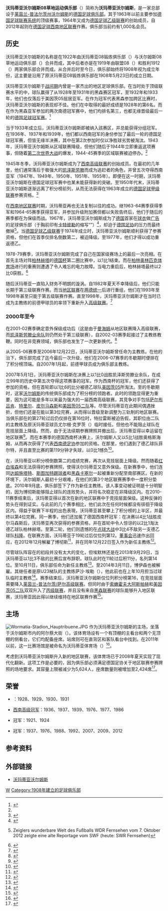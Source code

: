 {{noteTA|G1=Football|G2=uefa|G3=德甲}}
{{Infobox football club
|clubname      = 沃玛蒂亚沃尔姆斯
|image         = [[File:Wormatia_08_Logo_2008.png|150px]]|
|caption       = 
|fullname      = {{lang|de|Verein für Rasensport<br />Wormatia Worms 08 e.V.}}
|nickname      = 
|shortname     = 
|founded       = {{Start date and age |df=yes|1908|05|23}}
|city          = {{GER}}[[沃尔姆斯|沃尔姆斯]]
|dissolved     = 
|ground        = {{link-de|EWR竞技场|EWR-Arena}}
|capacity      = 5,724
|owntitle      = 
|owner         = 
|chrtitle      = 主席
|chairman      = 蒂姆·布劳尔（{{lang|de|Tim Brauer}}）
|mgrtitle      = 
|manager       = 
|league        = [[德国足球西南地区联赛|西南地区联赛]]
|season        = 2015–16
|position      = 9
|website       = http://www.wormatia.de
|kit_alt1      = 
| pattern_la1   = _whiteborder
| pattern_b1    = _aberdeen1011h
| pattern_ra1   = _whiteborder
| pattern_sh1   = _nikewhite
| pattern_so1   = _nikewhite
| leftarm1      = FF0000
| body1         = FF0000
| rightarm1     = FF0000
| shorts1       = FF0000
| socks1        = FF0000
| pattern_la2   =
| pattern_b2    = _verona1415a
| pattern_ra2   =
| pattern_sh2   = _black_stripes
| pattern_so2   =
| leftarm2      = FFFFFF
| body2         = FFFFFF
| rightarm2     = FFFFFF
| shorts2       = FFFFFF
| socks2        = FFFFFF
}}

'''沃玛蒂亚沃尔姆斯08草地运动俱乐部'''（{{lang-de|'''Verein für Rasenspiele Wormatia Worms 08'''}}）简称为'''沃玛蒂亚沃尔姆斯'''，是一家总部设于[[莱茵兰-普法尔茨州|莱茵兰-普法尔茨州]][[沃尔姆斯|沃尔姆斯]]的[[德国|德国]][[足球俱乐部|足球俱乐部]]。其于1963年以前主要参加[[德国足球联赛系统|德国足球联赛系统]]的顶级赛事，1964年又成为[[德国足球乙级联赛|德国足球乙级联赛]]的创始成员，自2012年起则在[[德国足球西南地区联赛|德国足球西南地区联赛]]作赛。俱乐部当前约有1,000名会员。

==历史==
沃玛蒂亚沃尔姆斯的名称是在1922年由沃玛蒂亚08锻炼俱乐部（{{lang|de|VfL Wormatia 08}}）与沃尔姆斯08草地运动俱乐部（{{lang|de|VfR 08 Worms}}）合并而成，其中后者亦是在1919年由联盟08（{{lang|de|Union 08}}）和胜利1912（{{lang|de|Viktoria 1912}}）两家俱乐部合并而成。从合并后时至今日，俱乐部始终将1908年视为成立年份，这主要是沿用了原沃玛蒂亚08锻炼俱乐部在1908年5月23日的成立日期。

沃玛蒂亚沃尔姆斯于[[战间期|战间期]]内曾是一家杰出的地区足球俱乐部。在当时处于顶级联赛水平的{{link-en|美因-黑森行政区联赛|Bezirksliga Main-Hessen}}中，球队赢得了从1928年至1931年的黑森赛区冠军，至1932年和1933年，他们也仅落后于美因茨05屈居亚军。在作为冠军代表黑森参加跨区比赛时，沃玛蒂亚沃尔姆斯的表现却不佳。他们在{{link-de|南德足球冠军赛|Süddeutsche Fußballmeisterschaft}}中取得的最好成绩是1928年的第6名。而在作为黑森亚军参加的两次南德冠军赛中，他们均排名第三，也都无缘晋级最后一轮的[[德国足球冠军|德国足球冠军赛]]。<ref name="rsssf">{{en}}{{cite web|url=http://www.rsssf.com/tablesd/duithistpre45.html|title=Germany - Championships 1902-1945|publisher=Rec.Sport.Soccer Statistics Foundation|author=Dinant Abbink|date=2013-03-07|accessdate=2014-10-07|archive-date=2019-04-22|archive-url=https://web.archive.org/web/20190422213153/http://rsssf.com/tablesd/duithistpre45.html|dead-url=no}}</ref>

当{{link-de|西南大区联赛|Gauliga Südwest}}于1933年成立后，沃玛蒂亚沃尔姆斯即被纳入該赛区，并总能获得分组冠军。在1936年、1937年和1939年，他们都以西南冠军的身份参加了最后一轮的德国足球冠军赛，但皆无缘半决赛，其中在第2次参加时仅以净胜球劣势被淘汰。1943年，沃玛蒂亚沃尔姆斯从区域联赛降级，但他们随后于1944年立即重返这项赛事，但随着[[第二次世界大战|第二次世界大战]]的爆发，1944-45赛季的区域联赛被迫停办。<ref name="rsssf"/>

1945年冬季，沃玛蒂亚沃尔姆斯成为了[[德国足球西南高级联赛|西南高级联赛]]的创始成员。在最初的几年里，他们通常落后于极强大的[[凯泽斯劳滕足球俱乐部|凯泽斯劳滕]]而成为追赶者的角色，并曾五次夺得西南亚军（1947年、1949年、1950年、1951年、1955年）。即便在这一时期，沃玛蒂亚沃尔姆斯在德国足球冠军赛中也某未能获得新的突破。至1950年代末，沃玛蒂亚沃尔姆斯逐渐远离了积分榜前列，从而无法获得在1963年成立的[[德国足球甲级联赛|德国足球甲级联赛]]参赛资格。<ref>{{de}}{{cite book|author=Werner Skrentny|title=Teufelsangst vorm Erbsenberg. Die Geschichte der Oberliga Südwest 1946–1963|publisher=Klartext|location=Essen |year=1996|ISBN=3-88474-394-5}}</ref>

在[[德国足球西南地区联赛|西南地区联赛]]时期，沃玛蒂亚再也无法复制以往的成功。继1963-64赛季获得季军和1964-65赛季获得亚军，并参加升级附加赛但都以失败告终后，他们于随后的赛季都在为保级而战。1967年，沃玛蒂亚沃尔姆斯成为了[[德国|德国]]首家在[[球衣|球衣]]做[[广告|广告]]的足球俱乐部（于胸前印有[[卡特彼勒|卡特彼勒]]的缩写“{{lang|de|CAT}}”）<ref>{{de}}{{cite web|url=http://www.welt.de/sport/fussball/article13610500/Wer-erfand-eigentlich-die-Trikotwerbung.html|title=Wer erfand eigentlich die Trikotwerbung?|publisher=Die Welt|date=2011-09-19|accessdate=2014-10-07|archive-date=2014-10-12|archive-url=https://web.archive.org/web/20141012132606/http://www.welt.de/sport/fussball/article13610500/Wer-erfand-eigentlich-die-Trikotwerbung.html|dead-url=no}}</ref>，却迫于[[德国足协|德国足协]]的压力而最终撤掉<ref>{{de}}Zeiglers wunderbare Welt des Fußballs WDR Fernsehen vom 7. Oktober 2012 zeigte eine alte Reportage vom SWF (heute: SWR Fernsehen)</ref>。当[[德国足球乙级联赛|德国足球乙级联赛]]于1974年成立时，沃玛蒂亚沃尔姆斯顺利获得了参赛资格，但他们在首季仅排名倒数第二，被迫降级。至1977年，他们才得以成功重返德乙。

1978-79赛季，沃玛蒂亚沃尔姆斯完成了自己在国家级赛场上的最后一次亮相。在首先主场对阵[[柏林赫塔|柏林赫塔]]的[[德国杯|德国杯]]第二圈比赛中，以1比1结束。而在[[柏林奥林匹克体育场|柏林奥林匹克体育场]]进行的重赛则遭遇了令人难忘的电力故障。当电力重启后，柏林赫塔最终以2比0获胜。<ref>{{de}}{{cite web|url=http://www.wormatia.de/archiv/dfb-pokal/1974-1983.html?V=mobile%3Fspieltag%3D6%3Fspieltag%3D26%3Fspieltag%3D27%3Fspieltag%3D20%3Fspieltag%3D28%3Fspieltag%3D4%3Fspieltag%3D19%3Fspieltag%3D34%3Fspieltag%3D22%3Fspieltag%3D20%3Fspieltag%3D8|title=DFB-Pokalteilnahmen 1974 - 1983|publisher=Wormatia Worms|accessdate=2014-10-07|archive-date=2014-10-11|archive-url=https://web.archive.org/web/20141011031030/http://www.wormatia.de/archiv/dfb-pokal/1974-1983.html?V=mobile%3Fspieltag%3D6%3Fspieltag%3D26%3Fspieltag%3D27%3Fspieltag%3D20%3Fspieltag%3D28%3Fspieltag%3D4%3Fspieltag%3D19%3Fspieltag%3D34%3Fspieltag%3D22%3Fspieltag%3D20%3Fspieltag%3D8|dead-url=no}}</ref>

随后沃玛蒂亚一直陷入财务不明朗的漩涡。自1982年夏天不幸降级后，他们只能长期于第三级联赛作赛。而当[[德国足球地区联赛|地区联赛]]在[[两德统一|两德统一]]后进行重组，他们在1993年至1998年甚至只能于第五级联赛作赛。直至1998年，沃玛蒂亚沃尔姆斯才在当时已成为主教练的前德甲球员{{link-de|德米尔·霍蒂奇|Demir Hotić}}的率领下重新升入[[德国足球高级联赛|高级联赛]]。<ref>{{de}}{{cite web|url=http://www.wormatia.de/archiv/saisonarchive/1993-1998.html?V=mobile%3Fspieltag%3D30%3Fspieltag%3D13%3Fspieltag%3D28%3Fspieltag%3D24%3Fspieltag%3D15|title=1993-1998 Verbandsliga|publisher=Wormatia Worms|accessdate=2014-10-07|archive-date=2014-10-11|archive-url=https://web.archive.org/web/20141011031024/http://www.wormatia.de/archiv/saisonarchive/1993-1998.html?V=mobile%3Fspieltag%3D30%3Fspieltag%3D13%3Fspieltag%3D28%3Fspieltag%3D24%3Fspieltag%3D15|dead-url=no}}</ref>

=== 2000年至今 ===
在2001-02赛季确定意外保级成功后（这是由于[[曼海姆足球俱乐部|曼海姆]]从地区联赛降入高级联赛，而[[凯泽斯劳滕足球俱乐部|凯泽斯劳滕业余队]]则仍然处于第三级联赛），{{link-de|迪尔克·安德斯|Dirk Anders}}自2002-03赛季起接过了主教练教鞭。同时在非竞赛领域，俱乐部也发生了一次更新换代。<ref>{{de}}{{cite web|url=http://www.wormatia.de/archiv/spieler-datenbank/spieler-steckbrief.html?spielerid=19|title=Spielerdatenbank|publisher=Wormatia Worms|accessdate=2014-10-07|archive-date=2014-10-11|archive-url=https://web.archive.org/web/20141011031027/http://www.wormatia.de/archiv/spieler-datenbank/spieler-steckbrief.html?spielerid=19|dead-url=no}}</ref>

从2005-06赛季至2006年12月22日，沃玛蒂亚沃尔姆斯曾任命{{link-de|阿洛伊斯·施瓦茨|Alois Schwartz}}为主教练。在他的治下，俱乐部完成了迄今最后一次升级，他们在2006-07赛季的冬歇期时便排在了积分榜顶端。自2007年1月起，前德甲球员{{link-de|贝恩哈德·特拉雷斯|Bernhard Trares}}成为俱乐部主教练。

2007年5月1日，沃玛蒂亚沃尔姆斯在{{link-de|德国西南杯|Südwestpokal}}决赛上以1比0战胜凯泽斯劳滕业余队，在成立99年的历史中第五次夺得这项赛事的冠军。作为西南杯的冠军，他们还获得了参加{{link-de|2007年至2008年德国足协杯|DFB-Pokal 2007/08|2007-08赛季德国杯}}的资格，但在首轮即以1比6的比分被德乙球队[[美因茨05|美因茨05]]所淘汰。至{{link-de|2007年至2008年德国足球西南高级联赛|Fußball-Oberliga Südwest 2007/08|2007-08赛季西南高级联赛}}的冬歇期时，这家[[沃尔姆斯|沃尔姆斯]]的传统俱乐部成为了积分榜的领跑者。此时的领跑显得更为重要，因为这可能是多年以来最为强大的一届西南高级联赛，其竞争对手包括[[薩爾布呂肯足球俱樂部|萨尔布吕肯]]、[[特里尔体育俱乐部|特里尔]]、[[皮尔马森斯足球俱乐部|皮尔马森斯]]和[[美因茨05二队|美因茨05二队]]等。尽管沃玛蒂亚在此期间偶遇挫折，但他们还是在能以第3位完赛，从而得以晋级至新调整为三轨制的地区联赛。当俱乐部在{{link-de|2008年至2009年德国足球地区联赛|Fußball-Regionalliga 2008/09|2008-09赛季地区联赛}}的第27轮过后仍仅排在第16位时，特拉雷斯被迫告假，其职位由二队的主教练及原沃玛蒂亚球员尤尔根·克罗茨（{{lang|de|Jürgen Klotz}}）临时接任。但他也不能阻止球队在竞技层面上降级。然而，由于{{link-de|奥格斯海姆足球俱乐部|FSV Oggersheim|奥格斯海姆}}无法续期参赛牌照并撤出后，沃玛蒂亚得以幸运留在地区联赛<ref>{{de}}{{cite web|url=http://www.kicker.de/news/fussball/regionalliga/rlwest/regionalliga-west/2008-09/spieltag.html|title=Regionalliga West (2008-2012) - Spieltag / Tabelle|publisher=Kicker Online|accessdate=2014-10-07|archive-date=2014-12-16|archive-url=https://web.archive.org/web/20141216234846/http://www.kicker.de/news/fussball/regionalliga/rlwest/regionalliga-west/2008-09/spieltag.html|dead-url=no}}</ref>。而在本赛季的德国西南杯决赛上，沃尔姆斯人又以5比1战胜奥格斯海姆，从而再次获得了代表[[西南德足球协会|西南德足协]]参加{{link-de|2009年至2010年德国足协杯|DFB-Pokal 2009/10|2009-10赛季德国杯}}的资格。在那里，他们遇到了德乙球队菲尔特，并且直至比赛的第119分钟才失球，以0比1憾负<ref>{{de}}{{cite web|url=http://www.kicker.de/news/fussball/dfbpokal/spielrunde/dfb-pokal/2009-10/1/935983/spielschema_wormatia-worms-4455_spvgg-greuther-fuerth-82.html|title=Allagui trifft nach dem Kopfstoß vom Kapitän|publisher=Kicker Online|date=2009-08-02|accessdate=2014-10-07|archive-date=2014-12-16|archive-url=https://web.archive.org/web/20141216234850/http://www.kicker.de/news/fussball/dfbpokal/spielrunde/dfb-pokal/2009-10/1/935983/spielschema_wormatia-worms-4455_spvgg-greuther-fuerth-82.html|dead-url=no}}</ref>。

在{{link-de|2009年至2010年德国足球地区联赛|Fußball-Regionalliga 2009/10|2009-10赛季}}，沃玛蒂亚以积分榜倒数第二的成绩完赛，再次从竞技层面上降级。然而随着[[红白埃森|红白埃森]]和{{link-de|波恩体育俱乐部|Bonner SC|波恩}}无法获得{{link-de|2010年至2011年德国足球地区联赛|Fußball-Regionalliga 2010/11|2010-11赛季地区联赛}}的参赛牌照，使得沃尔玛蒂亚又意外保级。在新赛季中，他们连同[[达姆施塔特足球俱乐部|达姆施塔特]]、[[斯图加特踢球者|斯图加特踢球者]]和[[黑森卡塞尔|黑森卡塞尔]]一起被重新分配至南部赛区。在新的环境下，沃尔姆斯人最初十分艰难，在他们的第3个地区联赛赛季中一度积分垫底。2010年9月底，俱乐部签下了{{link-de|罗纳德·博彻斯|Ronald Borchers}}作为新任主教练。该人事变动被证明是十分明智的，因为博彻斯能够阻止球队的连败势头，并将名次稳定在非降级区内。在2010-11赛季结束后，沃玛蒂亚得以首次在新的地区联赛中于竞技层面保级。这种反弹的势头在{{link-de|2011年至2012年德国足球地区联赛|Fußball-Regionalliga 2011/12|2011-12赛季}}得到证实。与此前的几个赛季相比，他们此次在任何时候都没有徘徊于降级区内。得益于联赛下半程的出色表現，沃玛蒂亚甚至攀上了积分榜的上半区，并最终以第4位完赛。同一赛季，他们还加冕了德国西南杯冠军：在决赛以4比1战胜皮尔马森斯后，沃玛蒂亚再次获得{{link-de|2012年至2013年德国足协杯|DFB-Pokal 2012/13|2012-13赛季德国杯}}的参赛资格，并在首轮中令人惊讶的以2比1淘汰德乙球队柏林赫塔。至第二轮，他们则遗憾的在[[点球大战|点球大战]]中3比4不敌另一支德乙球队[[科隆足球俱乐部|科隆]]。在联赛方面，沃玛蒂亚于19轮过后仅位列第12。[[董事会|董事会]]迅速作出回应，在2012年12月解雇了博彻斯<ref>{{de}}{{cite web|url=http://www.kicker.de/news/fussball/regionalliga/startseite/578817/artikel_wormatia-beurlaubt-borchers.html|title=Wormatia beurlaubt Borchers|publisher=Kicker Online|date=2012-12-06|accessdate=2014-10-07|archive-date=2014-12-16|archive-url=https://web.archive.org/web/20141216234842/http://www.kicker.de/news/fussball/regionalliga/startseite/578817/artikel_wormatia-beurlaubt-borchers.html|dead-url=no}}</ref>，并在同年12月22日签入{{link-de|斯特凡·埃默林|Stefan Emmerling}}作为新任主教练<ref>{{de}}{{cite web|url=http://www.mrn-news.de/2012/12/22/worms-der-neue-chef-trainer-von-wormatia-worms-heisst-stefan-emmerling-69513-69513/|title=Worms – Der neue Chef-Trainer von Wormatia Worms heißt Stefan Emmerling|publisher=MRN-news.de|date=2012-12-22|accessdate=2014-10-07|archive-date=2014-10-13|archive-url=https://web.archive.org/web/20141013030417/http://www.mrn-news.de/2012/12/22/worms-der-neue-chef-trainer-von-wormatia-worms-heisst-stefan-emmerling-69513-69513/|dead-url=no}}</ref>。

尽管球队阵容在{{link-de|2013年至2014年德国足球西南地区联赛|Fußball-Regionalliga Südwest 2013/14|2013-14赛季}}的初段并没有太大的变化，但埃默林还是在2013年9月29日，当沃玛蒂亚以1比3不敌{{link-de|茨魏布吕肯足球俱乐部|SVN Zweibrücken|茨魏布吕肯}}的比赛后宣布辞职。球队此时在11轮过后积11分，名列第14位。至10月11日，俱乐部任命{{link-de|汉斯-尤尔根·博伊森|Hans-Jürgen Boysen}}为新任主教练<ref>{{de}}{{cite web|url=http://www.wormatia.de/news/aktuell/news-detailseite/artikel/wormatia-worms-verpflichtet-hans-juergen-boysen-als-neuen-trainer-der-regionalligamannschaft.html|title=Wormatia Worms verpflichtet Hans Jürgen Boysen als neuen Trainer der Regionalligamannschaft|publisher=Wormatia Worms|date=2013-10-13|accessdate=2014-10-07|archive-date=2014-10-11|archive-url=https://web.archive.org/web/20141011015300/http://www.wormatia.de/news/aktuell/news-detailseite/artikel/wormatia-worms-verpflichtet-hans-juergen-boysen-als-neuen-trainer-der-regionalligamannschaft.html|dead-url=no}}</ref>。至2014年3月11日，博伊森也被解雇。其继任者是原U23梯队的主教练萨沙·埃勒（{{lang|de|Sascha Eller}}），他此前也在上年10月担当过球队临时主教练<ref>{{de}}{{cite web|url=http://www.wormatia.de/news/aktuell/news-detailseite/artikel/hans-juergen-boysen-nicht-mehr-wormatia-trainer.html|title=Hans-Jürgen Boysen nicht mehr Wormatia-Trainer|publisher=Wormatia Worms|date=2014-03-11|accessdate=2014-10-07|archive-date=2014-10-11|archive-url=https://web.archive.org/web/20141011021000/http://www.wormatia.de/news/aktuell/news-detailseite/artikel/hans-juergen-boysen-nicht-mehr-wormatia-trainer.html|dead-url=no}}</ref>。赛季结束后，沃玛蒂亚沃尔姆斯仅位列积分榜第16，在竞技层面需要降入[[莱茵兰-普法尔茨/萨尔足球高级联赛|莱茵兰-普法尔茨/萨尔高级联赛]]。但同时由于[[索嫩霍夫大阿斯帕赫|索嫩霍夫大阿斯帕赫]]和[[美因茨05二队|美因茨05二队]]双双升入了[[德国足球丙级联赛|丙级联赛]]，并且没有来自[[黑森足球联赛|黑森联赛]]的球队能够升入地区联赛，沃玛蒂亚因此得以继续维持在地区联赛作赛<ref>{{de}}{{cite web|url=http://www.wormatia.de/news/news-archiv/archiv-news-detailseite/artikel/wormatia-chancen-gestiegen.html?V=mobile%3Fspieltag%3D7%3Fspieltag%3D3%3Fspieltag%3D21%3Fspieltag%3D18&cHash=29266c20772e7f2ae4bc72a1dc9fa88d|title=Wormatia-Chancen gestiegen|publisher=Wormatia Worms|date=2014-05-29|accessdate=2014-10-07|archive-date=2014-10-11|archive-url=https://web.archive.org/web/20141011031022/http://www.wormatia.de/news/news-archiv/archiv-news-detailseite/artikel/wormatia-chancen-gestiegen.html?V=mobile%3Fspieltag%3D7%3Fspieltag%3D3%3Fspieltag%3D21%3Fspieltag%3D18&cHash=29266c20772e7f2ae4bc72a1dc9fa88d|dead-url=no}}</ref>。

==主场==
[[File:Wormatia-Stadion_Hauptribuene.JPG|thumb]]
{{link-de|EWR竞技场|EWR-Arena}}作为沃玛蒂亚沃尔姆斯的主场，坐落于沃尔姆斯市内的阿尔蔡大街（{{lang|de|Alzeyer Straße}}）。该体育场设有一个有顶棚的主看台和两个无顶棚的侧看台，它们均配备座席。站席则可在直背区和客队看台中找到。在2011年以前，这一比赛场馆是被命名为沃玛蒂亚体育场（{{lang|de|Wormatia-Stadion}}）<ref>{{de}}{{cite web|url=http://www.wormatia.de/stadion/geschichte/|title=Von der Aul zur Alzeyer Straße|publisher=Wormatia Worms|accessdate=2014-10-07|archive-date=2014-10-11|archive-url=https://web.archive.org/web/20141011033748/http://www.wormatia.de/stadion/geschichte/|dead-url=no}}</ref>。

考虑到沃玛蒂亚沃尔姆斯升入新的地区联赛，该体育场已于2008年夏天实现了现代化翻新。这项工作是必要的，因为俱乐部必须满足德国足协关于地区联赛参赛牌照的场地要求。其容量上限被减少为5,624人，座席数量则被增加至2,424席<ref>{{de}}{{cite web|url=http://www.wormatia.de/stadion/geschichte/2008-umbau-fuer-die-regionalliga.html|title=2008: Umbau für die Regionalliga|publisher=Wormatia Worms|accessdate=2014-10-07|archive-date=2014-10-11|archive-url=https://web.archive.org/web/20141011033743/http://www.wormatia.de/stadion/geschichte/2008-umbau-fuer-die-regionalliga.html|dead-url=no}}</ref>。

==荣誉==
*{{link-en|美因/黑森区级联赛|Bezirksliga Main-Hessen|黑森区级冠军}}：1928、1929、1930、1931
*[[莱茵兰-普法尔茨/萨尔足球高级联赛|西南高级冠军]]：1936、1937、1939、1976、1977、1986
*{{link-de|黑森杯|Hessenpokal (Fußball)}}冠军：1921、1924
*{{link-de|德国西南杯|Südwestpokal|西南杯}}冠军：1937、1976、1988、1992、2007、2009、2012

==参考资料==
{{reflist|2}}

== 外部链接 ==
{{Commonscat|Wormatia Worms}}
* [http://www.wormatia.de 沃玛蒂亚沃尔姆斯] {{Wayback|url=http://www.wormatia.de/ |date=20141005232041 }}

{{Authority control}}
[[Category:德國足球俱樂部|W]]
[[Category:1908年建立的足球俱乐部|Category:1908年建立的足球俱乐部]]